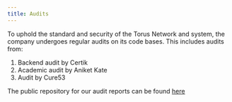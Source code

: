 ```yaml
---
title: Audits
---
```


To uphold the standard and security of the Torus Network and system, the company
undergoes regular audits on its code bases. This includes audits from:

1. Backend audit by Certik
2. Academic audit by Aniket Kate
3. Audit by Cure53

The public repository for our audit reports can be found
[here](https://github.com/torusresearch/audit)
